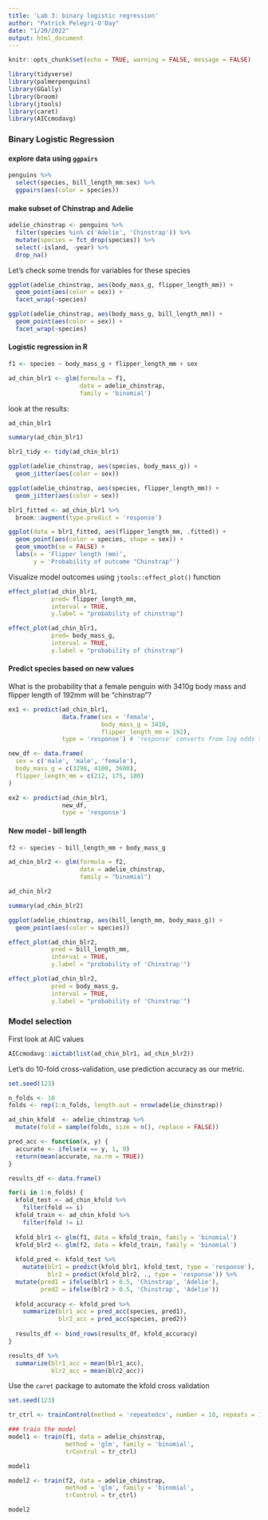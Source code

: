 ```yaml
---
title: 'Lab 3: binary logistic regression'
author: "Patrick Pelegri-O'Day"
date: "1/20/2022"
output: html_document
---
```


```r
knitr::opts_chunk$set(echo = TRUE, warning = FALSE, message = FALSE)

library(tidyverse)
library(palmerpenguins)
library(GGally)
library(broom)
library(jtools)
library(caret)
library(AICcmodavg)
```

### Binary Logistic Regression

#### explore data using `ggpairs`

```r
penguins %>% 
  select(species, bill_length_mm:sex) %>% 
  ggpairs(aes(color = species))
```

#### make subset of Chinstrap and Adelie

```r
adelie_chinstrap <- penguins %>% 
  filter(species %in% c('Adelie', 'Chinstrap')) %>% 
  mutate(species = fct_drop(species)) %>% 
  select(-island, -year) %>% 
  drop_na()
```

Let's check some trends for variables for these species

```r
ggplot(adelie_chinstrap, aes(body_mass_g, flipper_length_mm)) +
  geom_point(aes(color = sex)) +
  facet_wrap(~species)

ggplot(adelie_chinstrap, aes(body_mass_g, bill_length_mm)) +
  geom_point(aes(color = sex)) + 
  facet_wrap(~species)
```

#### Logistic regression in R

```r
f1 <- species ~ body_mass_g + flipper_length_mm + sex

ad_chin_blr1 <- glm(formula = f1,
                    data = adelie_chinstrap,
                    family = 'binomial')
```

look at the results:
```r
ad_chin_blr1

summary(ad_chin_blr1)

blr1_tidy <- tidy(ad_chin_blr1)
```

```r
ggplot(adelie_chinstrap, aes(species, body_mass_g)) +
  geom_jitter(aes(color = sex))

ggplot(adelie_chinstrap, aes(species, flipper_length_mm)) +
  geom_jitter(aes(color = sex))
```

```r
blr1_fitted <- ad_chin_blr1 %>% 
  broom::augment(type.predict = 'response')
```

```r
ggplot(data = blr1_fitted, aes(flipper_length_mm, .fitted)) +
  geom_point(aes(color = species, shape = sex)) +
  geom_smooth(se = FALSE) +
  labs(x = 'Flipper length (mm)',
       y = 'Probability of outcome "Chinstrap"')
```

Visualize model outcomes using `jtools::effect_plot()` function

```r
effect_plot(ad_chin_blr1,
            pred= flipper_length_mm,
            interval = TRUE,
            y.label = "probability of chinstrap")

effect_plot(ad_chin_blr1,
            pred= body_mass_g,
            interval = TRUE,
            y.label = "probability of chinstrap")
```

#### Predict species based on new values

What is the probability that a female penguin with 3410g body mass and flipper length of 192mm will be "chinstrap"?
```r
ex1 <- predict(ad_chin_blr1,
               data.frame(sex = 'female',
                          body_mass_g = 3410,
                          flipper_length_mm = 192),
               type = 'response') # 'response' converts from log odds to probability
```

```r
new_df <- data.frame(
  sex = c('male', 'male', 'female'),
  body_mass_g = c(3298, 4100, 3600),
  flipper_length_mm = c(212, 175, 180)
)

ex2 <- predict(ad_chin_blr1,
               new_df,
               type = 'response')
```

#### New model - bill length

```r
f2 <- species ~ bill_length_mm + body_mass_g

ad_chin_blr2 <- glm(formula = f2,
                    data = adelie_chinstrap,
                    family = "binomial")
```

```r
ad_chin_blr2

summary(ad_chin_blr2)
```

```r
ggplot(adelie_chinstrap, aes(bill_length_mm, body_mass_g)) +
  geom_point(aes(color = species))
```

```r
effect_plot(ad_chin_blr2,
            pred = bill_length_mm,
            interval = TRUE,
            y.label = "probability of 'Chinstrap'")

effect_plot(ad_chin_blr2,
            pred = body_mass_g,
            interval = TRUE,
            y.label = "probability of 'Chinstrap'")
```

### Model selection

First look at AIC values

```r
AICcmodavg::aictab(list(ad_chin_blr1, ad_chin_blr2))
```

Let's do 10-fold cross-validation, use prediction accuracy as our metric.

```r
set.seed(123)

n_folds <- 10
folds <- rep(1:n_folds, length.out = nrow(adelie_chinstrap))

ad_chin_kfold  <- adelie_chinstrap %>% 
  mutate(fold = sample(folds, size = n(), replace = FALSE))
```

```r
pred_acc <- function(x, y) {
  accurate <- ifelse(x == y, 1, 0)
  return(mean(accurate, na.rm = TRUE))
}
```

```r
results_df <- data.frame()

for(i in 1:n_folds) {
  kfold_test <- ad_chin_kfold %>% 
    filter(fold == i)
  kfold_train <- ad_chin_kfold %>% 
    filter(fold != i)
  
  kfold_blr1 <- glm(f1, data = kfold_train, family = 'binomial')
  kfold_blr2 <- glm(f2, data = kfold_train, family = 'binomial')
  
  kfold_pred <- kfold_test %>% 
    mutate(blr1 = predict(kfold_blr1, kfold_test, type = 'response'),
           blr2 = predict(kfold_blr2, ., type = 'response')) %>% 
  mutate(pred1 = ifelse(blr1 > 0.5, 'Chinstrap', 'Adelie'),
         pred2 = ifelse(blr2 > 0.5, 'Chinstrap', 'Adelie'))
  
  kfold_accuracy <- kfold_pred %>% 
    summarize(blr1_acc = pred_acc(species, pred1),
              blr2_acc = pred_acc(species, pred2))
  
  results_df <- bind_rows(results_df, kfold_accuracy)
}

results_df %>% 
  summarize(blr1_acc = mean(blr1_acc),
            blr2_acc = mean(blr2_acc))
```

Use the `caret` package to automate the kfold cross validation

```r
set.seed(123)

tr_ctrl <- trainControl(method = 'repeatedcv', number = 10, repeats = 10)

### train the model
model1 <- train(f1, data = adelie_chinstrap,
                method = 'glm', family = 'binomial',
                trControl = tr_ctrl)

model1

model2 <- train(f2, data = adelie_chinstrap,
                method = 'glm', family = 'binomial',
                trControl = tr_ctrl)

model2
```




